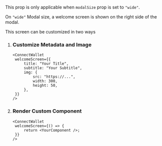 This prop is only applicable when `modalSize` prop is set to `"wide"`.

On `"wide"` Modal size, a welcome screen is shown on the right side of the modal.

This screen can be customized in two ways

1. ### Customize Metadata and Image

   ```tsx
   <ConnectWallet
   	welcomeScreen={{
   		title: "Your Title",
   		subtitle: "Your Subtitle",
   		img: {
   			src: "https://...",
   			width: 300,
   			height: 50,
   		},
   	}}
   />
   ```

2. ### Render Custom Component

   ```tsx
   <ConnectWallet
   	welcomeScreen={() => {
   		return <YourComponent />;
   	}}
   />
   ```
